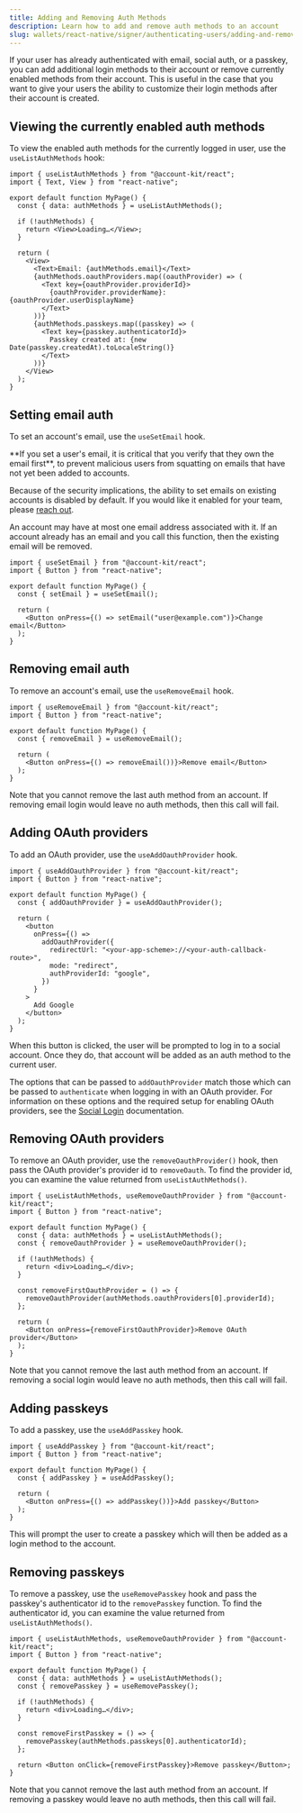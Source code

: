 ```yaml
---
title: Adding and Removing Auth Methods
description: Learn how to add and remove auth methods to an account
slug: wallets/react-native/signer/authenticating-users/adding-and-removing-auth-methods
---
```


<Markdown src="../../../../shared/react-native/setup-guides-snippet.mdx" />

If your user has already authenticated with email, social auth, or a passkey, you can add additional login methods to their account or remove currently enabled methods from their account. This is useful in the case that you want to give your users the ability to customize their login methods after their account is created.

## Viewing the currently enabled auth methods

To view the enabled auth methods for the currently logged in user, use the `useListAuthMethods` hook:

```tsx twoslash
import { useListAuthMethods } from "@account-kit/react";
import { Text, View } from "react-native";

export default function MyPage() {
  const { data: authMethods } = useListAuthMethods();

  if (!authMethods) {
    return <View>Loading…</View>;
  }

  return (
    <View>
      <Text>Email: {authMethods.email}</Text>
      {authMethods.oauthProviders.map((oauthProvider) => (
        <Text key={oauthProvider.providerId}>
          {oauthProvider.providerName}: {oauthProvider.userDisplayName}
        </Text>
      ))}
      {authMethods.passkeys.map((passkey) => (
        <Text key={passkey.authenticatorId}>
          Passkey created at: {new Date(passkey.createdAt).toLocaleString()}
        </Text>
      ))}
    </View>
  );
}
```

## Setting email auth

To set an account's email, use the `useSetEmail` hook.

<Warning>
  **If you set a user's email, it is critical that you verify that they own the email first**, to prevent malicious users from squatting on emails that have not yet been added to accounts.

Because of the security implications, the ability to set emails on existing accounts is disabled by default. If you would like it enabled for your team, please [reach
out](mailto:support@alchemy.com).

</Warning>

<Warning>
  An account may have at most one email address associated with it. If an
  account already has an email and you call this function, then the existing
  email will be removed.
</Warning>

```tsx twoslash
import { useSetEmail } from "@account-kit/react";
import { Button } from "react-native";

export default function MyPage() {
  const { setEmail } = useSetEmail();

  return (
    <Button onPress={() => setEmail("user@example.com")}>Change email</Button>
  );
}
```

## Removing email auth

To remove an account's email, use the `useRemoveEmail` hook.

```tsx twoslash
import { useRemoveEmail } from "@account-kit/react";
import { Button } from "react-native";

export default function MyPage() {
  const { removeEmail } = useRemoveEmail();

  return (
    <Button onPress={() => removeEmail())}>Remove email</Button>
  );
}
```

Note that you cannot remove the last auth method from an account. If removing email login would leave no auth methods, then this call will fail.

## Adding OAuth providers

To add an OAuth provider, use the `useAddOauthProvider` hook.

```tsx twoslash
import { useAddOauthProvider } from "@account-kit/react";
import { Button } from "react-native";

export default function MyPage() {
  const { addOauthProvider } = useAddOauthProvider();

  return (
    <button
      onPress={() =>
        addOauthProvider({
          redirectUrl: "<your-app-scheme>://<your-auth-callback-route>",
          mode: "redirect",
          authProviderId: "google",
        })
      }
    >
      Add Google
    </button>
  );
}
```

When this button is clicked, the user will be prompted to log in to a social account. Once they do, that account will be added as an auth method to the current user.

The options that can be passed to `addOauthProvider` match those which can be passed to `authenticate` when logging in with an OAuth provider. For information on these options and the required setup for enabling OAuth providers, see the [Social Login](/wallets/react-native/signer/authenticating-users/authenticating-with-social-auth) documentation.

## Removing OAuth providers

To remove an OAuth provider, use the `removeOauthProvider()` hook, then pass the OAuth provider's provider id to `removeOauth`. To find the provider id, you can examine the value returned from `useListAuthMethods()`.

```tsx twoslash
import { useListAuthMethods, useRemoveOauthProvider } from "@account-kit/react";
import { Button } from "react-native";

export default function MyPage() {
  const { data: authMethods } = useListAuthMethods();
  const { removeOauthProvider } = useRemoveOauthProvider();

  if (!authMethods) {
    return <div>Loading…</div>;
  }

  const removeFirstOauthProvider = () => {
    removeOauthProvider(authMethods.oauthProviders[0].providerId);
  };

  return (
    <Button onPress={removeFirstOauthProvider}>Remove OAuth provider</Button>
  );
}
```

Note that you cannot remove the last auth method from an account. If removing a social login would leave no auth methods, then this call will fail.

## Adding passkeys

To add a passkey, use the `useAddPasskey` hook.

```tsx twoslash
import { useAddPasskey } from "@account-kit/react";
import { Button } from "react-native";

export default function MyPage() {
  const { addPasskey } = useAddPasskey();

  return (
    <Button onPress={() => addPasskey())}>Add passkey</Button>
  );
}
```

This will prompt the user to create a passkey which will then be added as a login method to the account.

## Removing passkeys

To remove a passkey, use the `useRemovePasskey` hook and pass the passkey's authenticator id to the `removePasskey` function. To find the authenticator id, you can examine the value returned from `useListAuthMethods()`.

```tsx twoslash
import { useListAuthMethods, useRemoveOauthProvider } from "@account-kit/react";
import { Button } from "react-native";

export default function MyPage() {
  const { data: authMethods } = useListAuthMethods();
  const { removePasskey } = useRemovePasskey();

  if (!authMethods) {
    return <div>Loading…</div>;
  }

  const removeFirstPasskey = () => {
    removePasskey(authMethods.passkeys[0].authenticatorId);
  };

  return <Button onClick={removeFirstPasskey}>Remove passkey</Button>;
}
```

Note that you cannot remove the last auth method from an account. If removing a passkey would leave no auth methods, then this call will fail.
